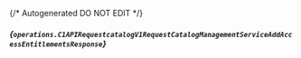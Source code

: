 {/* Autogenerated DO NOT EDIT  */}

##### *{`operations.C1APIRequestcatalogV1RequestCatalogManagementServiceAddAccessEntitlementsResponse`}*
<Collapsible defaultOpen openLabel={Labels.showProperties} closeLabel={Labels.hideProperties}>
    <C1APIRequestcatalogV1RequestCatalogManagementServiceAddAccessEntitlementsResponse/>
</Collapsible>


